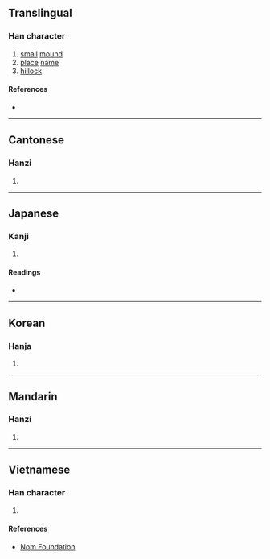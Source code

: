 {{character info/new}}
==Translingual==

===Han character===
{{Han char|rn=32|rad=土|as=06|sn=9|four=43114|canj=GJHP|ids=⿰土宅}}

# [[small]] [[mound]]
# [[place]] [[name]]
# [[hillock]]

====References====
* {{Han ref|kx=0228.110|dkj=05051|dj=0464.090|hdz=10442.040|uh=579E|ud=22430|bh=CE51|bd=52817}}

----

==Cantonese==

===Hanzi===
{{yue-hanzi|jyut=[[caa4]]|y=cha4}}

# {{defn|lang=yue|sort=土06}}

----

==Japanese==

===Kanji===
{{ja-kanji|grade=|rs=土06}}

# {{defn|lang=ja|sort=土06}}

====Readings====
* {{ja-readings|on=[[た]] (ta), [[だ]] (da)|kun=}}

----

==Korean==

===Hanja===
{{ko-hanja|hangeul=타|rv=ta|mr=t'a}}

# {{defn|lang=ko|sort=土06}}

----

==Mandarin==

===Hanzi===
{{cmn-hanzi|pin=[[chá]] ([[cha2]])|wg=ch'a<sup>2</sup>}}

# {{defn|lang=cmn|sort=土06}}

----

==Vietnamese==

===Han character===
{{vi-hantu|[[trà]], [[trách]]|rs=土06}}

# {{defn|lang=vi|sort=土06}}

====References====
* [http://nomfoundation.org/common/nom_details.php?codepoint=579e Nom Foundation]
